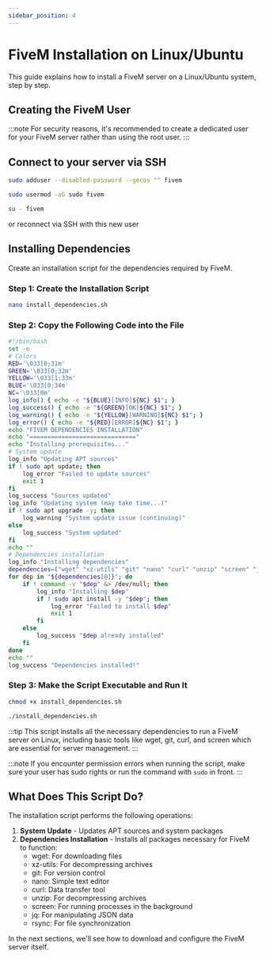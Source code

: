 ```yaml
---
sidebar_position: 4
---
```


# FiveM Installation on Linux/Ubuntu

This guide explains how to install a FiveM server on a Linux/Ubuntu system, step by step.

## Creating the FiveM User

:::note
For security reasons, it's recommended to create a dedicated user for your FiveM server rather than using the root user.
:::

## Connect to your server via SSH

```bash title="[command] - reate a new user named 'fivem' without a password"
sudo adduser --disabled-password --gecos "" fivem
```

```bash title="[command] - Add the user to the sudo group for administrative permissions"
sudo usermod -aG sudo fivem
```

```bash title="[command] - Log in as the new user"
su - fivem
```

or reconnect via SSH with this new user

## Installing Dependencies

Create an installation script for the dependencies required by FiveM.

### Step 1: Create the Installation Script

```bash title="[command] - Create a new file for the script "
nano install_dependencies.sh
```

### Step 2: Copy the Following Code into the File

```bash title="install_dependencies.sh"
#!/bin/bash
set -e
# Colors
RED='\033[0;31m'
GREEN='\033[0;32m'
YELLOW='\033[1;33m'
BLUE='\033[0;34m'
NC='\033[0m'
log_info() { echo -e "${BLUE}[INFO]${NC} $1"; }
log_success() { echo -e "${GREEN}[OK]${NC} $1"; }
log_warning() { echo -e "${YELLOW}[WARNING]${NC} $1"; }
log_error() { echo -e "${RED}[ERROR]${NC} $1"; }
echo "FIVEM DEPENDENCIES INSTALLATION"
echo "=============================="
echo "Installing prerequisites..."
# System update
log_info "Updating APT sources"
if ! sudo apt update; then
    log_error "Failed to update sources"
    exit 1
fi
log_success "Sources updated"
log_info "Updating system (may take time...)"
if ! sudo apt upgrade -y; then
    log_warning "System update issue (continuing)"
else
    log_success "System updated"
fi
echo ""
# Dependencies installation
log_info "Installing dependencies"
dependencies=("wget" "xz-utils" "git" "nano" "curl" "unzip" "screen" "jq" "rsync")
for dep in "${dependencies[@]}"; do
    if ! command -v "$dep" &> /dev/null; then
        log_info "Installing $dep"
        if ! sudo apt install -y "$dep"; then
            log_error "Failed to install $dep"
            exit 1
        fi
    else
        log_success "$dep already installed"
    fi
done
echo ""
log_success "Dependencies installed!"
```

### Step 3: Make the Script Executable and Run It

```bash title="[command] - Make the script executable"
chmod +x install_dependencies.sh
```

```bash title="[command] - Run the script"
./install_dependencies.sh
```

:::tip
This script installs all the necessary dependencies to run a FiveM server on Linux, including basic tools like wget, git, curl, and screen which are essential for server management.
:::

:::note
If you encounter permission errors when running the script, make sure your user has sudo rights or run the command with `sudo` in front.
:::

## What Does This Script Do?

The installation script performs the following operations:

1. **System Update** - Updates APT sources and system packages
2. **Dependencies Installation** - Installs all packages necessary for FiveM to function:
   - wget: For downloading files
   - xz-utils: For decompressing archives
   - git: For version control
   - nano: Simple text editor
   - curl: Data transfer tool
   - unzip: For decompressing archives
   - screen: For running processes in the background
   - jq: For manipulating JSON data
   - rsync: For file synchronization

In the next sections, we'll see how to download and configure the FiveM server itself.